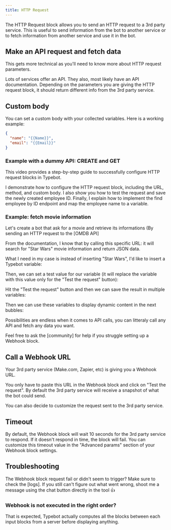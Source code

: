 ```yaml
---
title: HTTP Request
---
```




The HTTP Request block allows you to send an HTTP request to a 3rd party service. This is useful to send information from the bot to another service or to fetch information from another service and use it in the bot.

## Make an API request and fetch data

This gets more technical as you'll need to know more about HTTP request parameters.

Lots of services offer an API. They also, most likely have an API documentation. Depending on the parameters you are giving the HTTP request block, it should return different info from the 3rd party service.

## Custom body

You can set a custom body with your collected variables. Here is a working example:

```json
{
  "name": "{{Name}}",
  "email": "{{Email}}"
}
```

### Example with a dummy API: CREATE and GET

This video provides a step-by-step guide to successfully configure HTTP request blocks in Typebot.

I demonstrate how to configure the HTTP request block, including the URL, method, and custom body. I also show you how to test the request and save the newly created employee ID. Finally, I explain how to implement the find employee by ID endpoint and map the employee name to a variable.

<LoomVideo id="d9aef6a37e0c43759b31be7d69c4dd6d" />

### Example: fetch movie information

Let's create a bot that ask for a movie and retrieve its informations (By sending an HTTP request to the [OMDB API]

From the documentation, I know that by calling this specific URL:  it will search for "Star Wars" movie information and return JSON data.

What I need in my case is instead of inserting "Star Wars", I'd like to insert a Typebot variable:



Then, we can set a test value for our variable (it will replace the variable with this value only for the "Test the request" button):



Hit the "Test the request" button and then we can save the result in multiple variables:



Then we can use these variables to display dynamic content in the next bubbles:



Possibilities are endless when it comes to API calls, you can litteraly call any API and fetch any data you want.

Feel free to ask the [community] for help if you struggle setting up a Webhook block.

## Call a Webhook URL

Your 3rd party service (Make.com, Zapier, etc) is giving you a Webhook URL.

You only have to paste this URL in the Webhook block and click on "Test the request". By default the 3rd party service will receive a snapshot of what the bot could send.



You can also decide to customize the request sent to the 3rd party service.

## Timeout

By default, the Webhook block will wait 10 seconds for the 3rd party service to respond. If it doesn't respond in time, the block will fail. You can customize this timeout value in the "Advanced params" section of your Webhook block settings.

## Troubleshooting

The Webhook block request fail or didn't seem to trigger? Make sure to check the [logs]. If you still can't figure out what went wrong, shoot me a message using the chat button directly in the tool 👍

### Webhook is not executed in the right order?

That is expected, Typebot actually computes all the blocks between each input blocks from a server before displaying anything.

